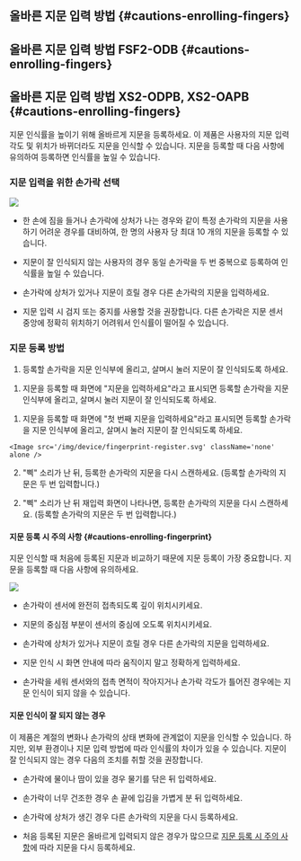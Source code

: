 <Xclude product='facestation_f2,xstation_2'>

## 올바른 지문 입력 방법 {#cautions-enrolling-fingers}

</Xclude>

<Include product='facestation_f2'>

## 올바른 지문 입력 방법 <Badge only>FSF2-ODB</Badge> {#cautions-enrolling-fingers}

</Include>

<Include product='xstation_2'>

## 올바른 지문 입력 방법 <Badge only>XS2-ODPB, XS2-OAPB</Badge> {#cautions-enrolling-fingers}

</Include>

지문 인식률을 높이기 위해 올바르게 지문을 등록하세요. 이 제품은 사용자의 지문 입력 각도 및 위치가 바뀌더라도 지문을 인식할 수 있습니다. 지문을 등록할 때 다음 사항에 유의하여 등록하면 인식률을 높일 수 있습니다.

### 지문 입력을 위한 손가락 선택

<Image src='/img/device/fingerprint-selection.svg' className='none' alone />

* 한 손에 짐을 들거나 손가락에 상처가 나는 경우와 같이 특정 손가락의 지문을 사용하기 어려운 경우를 대비하여, 한 명의 사용자 당 최대 10 개의 지문을 등록할 수 있습니다.

* 지문이 잘 인식되지 않는 사용자의 경우 동일 손가락을 두 번 중복으로 등록하여 인식률을 높일 수 있습니다.

* 손가락에 상처가 있거나 지문이 흐릴 경우 다른 손가락의 지문을 입력하세요.

* 지문 입력 시 검지 또는 중지를 사용할 것을 권장합니다. 다른 손가락은 지문 센서 중앙에 정확히 위치하기 어려워서 인식률이 떨어질 수 있습니다.	

### 지문 등록 방법

<Include product='bioentry_r2,bioentry_w2,bioentry_p2'>

1. 등록할 손가락을 지문 인식부에 올리고, 살며시 눌러 지문이 잘 인식되도록 하세요.

</Include>

<Include product='xstation_2,biostation_l2,biostation_2,biostation_a2,biolite_n2,facestation_f2'>

1. 지문을 등록할 때 화면에 "지문을 입력하세요"라고 표시되면 등록할 손가락을 지문 인식부에 올리고, 살며시 눌러 지문이 잘 인식되도록 하세요.

</Include>

<Include product='biostation_2a'>

1. 지문을 등록할 때 화면에 "첫 번째 지문을 입력하세요"라고 표시되면 등록할 손가락을 지문 인식부에 올리고, 살며시 눌러 지문이 잘 인식되도록 하세요.

</Include>

    <Image src='/img/device/fingerprint-register.svg' className='none' alone />

<Include product='bioentry_r2,bioentry_w2,bioentry_p2'>

2. "삑" 소리가 난 뒤, 등록한 손가락의 지문을 다시 스캔하세요. (등록할 손가락의 지문은 두 번 입력합니다.)

</Include>

<Include product='xstation_2,biostation_l2,biostation_2,biostation_a2,biolite_n2,facestation_f2,biostation_2a'>

2. "삑" 소리가 난 뒤 재입력 화면이 나타나면, 등록한 손가락의 지문을 다시 스캔하세요. (등록할 손가락의 지문은 두 번 입력합니다.)

</Include>

#### 지문 등록 시 주의 사항 {#cautions-enrolling-fingerprint}

지문 인식할 때 처음에 등록된 지문과 비교하기 때문에 지문 등록이 가장 중요합니다. 지문을 등록할 때 다음 사항에 유의하세요.

<Image src='/img/device/fingerprint-authentication.svg' className='none' alone />

* 손가락이 센서에 완전히 접촉되도록 깊이 위치시키세요.

* 지문의 중심점 부분이 센서의 중심에 오도록 위치시키세요.

* 손가락에 상처가 있거나 지문이 흐릴 경우 다른 손가락의 지문을 입력하세요.

* 지문 인식 시 화면 안내에 따라 움직이지 말고 정확하게 입력하세요.

* 손가락을 세워 센서와의 접촉 면적이 작아지거나 손가락 각도가 틀어진 경우에는 지문 인식이 되지 않을 수 있습니다.

#### 지문 인식이 잘 되지 않는 경우

이 제품은 계절의 변화나 손가락의 상태 변화에 관계없이 지문을 인식할 수 있습니다. 하지만, 외부 환경이나 지문 입력 방법에 따라 인식률의 차이가 있을 수 있습니다. 지문이 잘 인식되지 않는 경우 다음의 조치를 취할 것을 권장합니다.

* 손가락에 물이나 땀이 있을 경우 물기를 닦은 뒤 입력하세요.

* 손가락이 너무 건조한 경우 손 끝에 입김을 가볍게 분 뒤 입력하세요.

* 손가락에 상처가 생긴 경우 다른 손가락의 지문을 다시 등록하세요.

* 처음 등록된 지문은 올바르게 입력되지 않은 경우가 많으므로 [지문 등록 시 주의 사항](#cautions-enrolling-fingerprint)에 따라 지문을 다시 등록하세요.